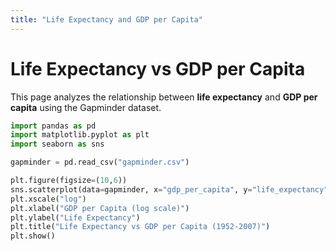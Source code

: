 ```yaml
---
title: "Life Expectancy and GDP per Capita"
---
```


# Life Expectancy vs GDP per Capita

This page analyzes the relationship between **life expectancy** and **GDP per capita** using the Gapminder dataset.

```python
import pandas as pd
import matplotlib.pyplot as plt
import seaborn as sns

gapminder = pd.read_csv("gapminder.csv")

plt.figure(figsize=(10,6))
sns.scatterplot(data=gapminder, x="gdp_per_capita", y="life_expectancy", hue="continent", alpha=0.7)
plt.xscale("log")  
plt.xlabel("GDP per Capita (log scale)")
plt.ylabel("Life Expectancy")
plt.title("Life Expectancy vs GDP per Capita (1952-2007)")
plt.show()
```